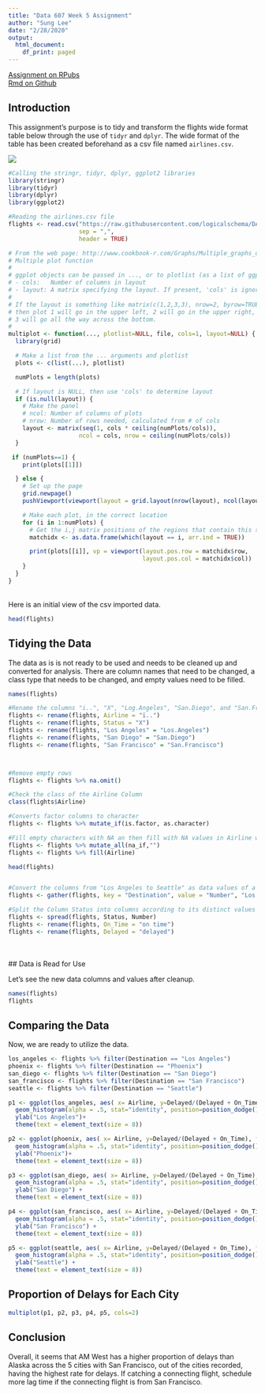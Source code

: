 ```yaml
---
title: "Data 607 Week 5 Assignment"
author: "Sung Lee"
date: "2/28/2020"
output: 
  html_document: 
    df_print: paged
---
```


[Assignment on RPubs](https://rpubs.com/logicalschema/data607_week5 "Sung's Week 5 Assignment Rpubs")
<br>
[Rmd on Github](https://github.com/logicalschema/DATA607/blob/master/week5/SungLee-Week5.Rmd "Sung's Week 5 Assignment Github")

## Introduction
This assignment's purpose is to tidy and transform the flights wide format table below through the use of `tidyr` and `dplyr`. The wide format of the table has been created beforehand as a csv file named `airlines.csv`.

![](https://raw.githubusercontent.com/logicalschema/DATA607/master/week5/flights.png)


```r
#Calling the stringr, tidyr, dplyr, ggplot2 libraries
library(stringr)
library(tidyr)
library(dplyr)
library(ggplot2)

#Reading the airlines.csv file
flights <- read.csv("https://raw.githubusercontent.com/logicalschema/DATA607/master/week5/airlines.csv", 
                    sep = ",", 
                    header = TRUE)

```

```r

# From the web page: http://www.cookbook-r.com/Graphs/Multiple_graphs_on_one_page_(ggplot2)/
# Multiple plot function
#
# ggplot objects can be passed in ..., or to plotlist (as a list of ggplot objects)
# - cols:   Number of columns in layout
# - layout: A matrix specifying the layout. If present, 'cols' is ignored.
#
# If the layout is something like matrix(c(1,2,3,3), nrow=2, byrow=TRUE),
# then plot 1 will go in the upper left, 2 will go in the upper right, and
# 3 will go all the way across the bottom.
#
multiplot <- function(..., plotlist=NULL, file, cols=1, layout=NULL) {
  library(grid)

  # Make a list from the ... arguments and plotlist
  plots <- c(list(...), plotlist)

  numPlots = length(plots)

  # If layout is NULL, then use 'cols' to determine layout
  if (is.null(layout)) {
    # Make the panel
    # ncol: Number of columns of plots
    # nrow: Number of rows needed, calculated from # of cols
    layout <- matrix(seq(1, cols * ceiling(numPlots/cols)),
                    ncol = cols, nrow = ceiling(numPlots/cols))
  }

 if (numPlots==1) {
    print(plots[[1]])

  } else {
    # Set up the page
    grid.newpage()
    pushViewport(viewport(layout = grid.layout(nrow(layout), ncol(layout))))

    # Make each plot, in the correct location
    for (i in 1:numPlots) {
      # Get the i,j matrix positions of the regions that contain this subplot
      matchidx <- as.data.frame(which(layout == i, arr.ind = TRUE))

      print(plots[[i]], vp = viewport(layout.pos.row = matchidx$row,
                                      layout.pos.col = matchidx$col))
    }
  }
}
```

<br>
Here is an initial view of the csv imported data.

```r
head(flights)
```

## Tidying the Data
The data as is is not ready to be used and needs to be cleaned up and converted for analysis. There are column names that need to be changed, a class type that needs to be changed, and empty values need to be filled.

```r
names(flights)

#Rename the columns "i..", "X", "Log.Angeles", "San.Diego", and "San.Francisco" 
flights <- rename(flights, Airline = "ï..")
flights <- rename(flights, Status = "X")
flights <- rename(flights, "Los Angeles" = "Los.Angeles")
flights <- rename(flights, "San Diego" = "San.Diego")
flights <- rename(flights, "San Francisco" = "San.Francisco")



#Remove empty rows
flights <- flights %>% na.omit()

#Check the class of the Airline Column
class(flights$Airline)

#Converts factor columns to character
flights <- flights %>% mutate_if(is.factor, as.character) 

#Fill empty characters with NA an then fill with NA values in Airline with the previous non-NA value
flights <- flights %>% mutate_all(na_if,"")
flights <- flights %>% fill(Airline)

head(flights)


#Convert the columns from "Los Angeles to Seattle" as data values of a new column City with new column called Number
flights <- gather(flights, key = "Destination", value = "Number", "Los Angeles":"Seattle" )

#Split the Column Status into columns according to its distinct values and store the number
flights <- spread(flights, Status, Number)
flights <- rename(flights, On_Time = "on time")
flights <- rename(flights, Delayed = "delayed")

```
<br><br>
## Data is Read for Use

Let's see the new data columns and values after cleanup.

```r
names(flights)
flights
```

## Comparing the Data

Now, we are ready to utilize the data. 



```r

los_angeles <- flights %>% filter(Destination == "Los Angeles")
phoenix <- flights %>% filter(Destination == "Phoenix")
san_diego <- flights %>% filter(Destination == "San Diego")
san_francisco <- flights %>% filter(Destination == "San Francisco")
seattle <- flights %>% filter(Destination == "Seattle")

p1 <- ggplot(los_angeles, aes( x= Airline, y=Delayed/(Delayed + On_Time), fill = Airline)) + 
  geom_histogram(alpha = .5, stat="identity", position=position_dodge(), colour="black") +
  ylab("Los Angeles")+
  theme(text = element_text(size = 8))

p2 <- ggplot(phoenix, aes( x= Airline, y=Delayed/(Delayed + On_Time), fill = Airline)) + 
  geom_histogram(alpha = .5, stat="identity", position=position_dodge(), colour="black") +
  ylab("Phoenix")+
  theme(text = element_text(size = 8))

p3 <- ggplot(san_diego, aes( x= Airline, y=Delayed/(Delayed + On_Time), fill = Airline)) + 
  geom_histogram(alpha = .5, stat="identity", position=position_dodge(), colour="black") +
  ylab("San Diego") +
  theme(text = element_text(size = 8))

p4 <- ggplot(san_francisco, aes( x= Airline, y=Delayed/(Delayed + On_Time), fill = Airline)) + 
  geom_histogram(alpha = .5, stat="identity", position=position_dodge(), colour="black") +
  ylab("San Francisco") +
  theme(text = element_text(size = 8))

p5 <- ggplot(seattle, aes( x= Airline, y=Delayed/(Delayed + On_Time), fill = Airline)) + 
  geom_histogram(alpha = .5, stat="identity", position=position_dodge(), colour="black") +
  ylab("Seattle") +
  theme(text = element_text(size = 8))
```

## Proportion of Delays for Each City

```r
multiplot(p1, p2, p3, p4, p5, cols=2)

```

## Conclusion

Overall, it seems that AM West has a higher proportion of delays than Alaska across the 5 cities with San Francisco, out of the cities recorded, having the highest rate for delays. If catching a connecting flight, schedule more lag time if the connecting flight is from San Francisco.
